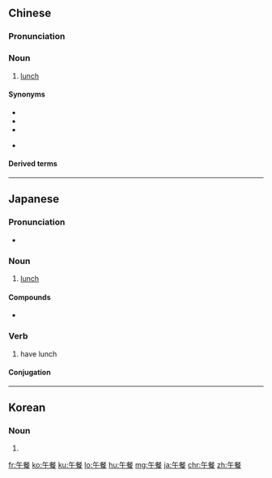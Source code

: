 ==Chinese==
{{zh-forms}}

===Pronunciation===
{{zh-pron
|m=wǔcān
|c=ng5 caan1
|h=pfs=ńg-chhôn
|mn=gō͘-chhan
|cat=n
}}

===Noun===
{{zh-noun}}

# [[lunch]]

====Synonyms====
* {{zh-l|午飯}}
* {{zh-l|中餐|tr=zhōngcān}}
* {{zh-l|中飯}}
* {{qual|Min Nan}} {{zh-l|中晝頓|[[tiong-tàu-tǹg]]}}

====Derived terms====
{{zh-der|天下沒有白吃的午餐|午餐肉}}

----

==Japanese==
{{ja-kanjitab|ご|さん|yomi=on}}

===Pronunciation===
* {{ja-pron|ごさん|yomi=o}}

===Noun===
{{ja-noun|ごさん}}

# [[lunch]]

====Compounds====
* {{l|ja|午餐会}}

===Verb===
{{ja-verb-suru|tr=intrans|ごさん}}

# have lunch

====Conjugation====
{{ja-suru|ごさん}}
----
==Korean==
{{ko-hanjatab}}

===Noun===
{{ko-noun|hj|hangeul=오찬}}

# {{hanja form of|오찬}}

[[fr:午餐]]
[[ko:午餐]]
[[ku:午餐]]
[[lo:午餐]]
[[hu:午餐]]
[[mg:午餐]]
[[ja:午餐]]
[[chr:午餐]]
[[zh:午餐]]